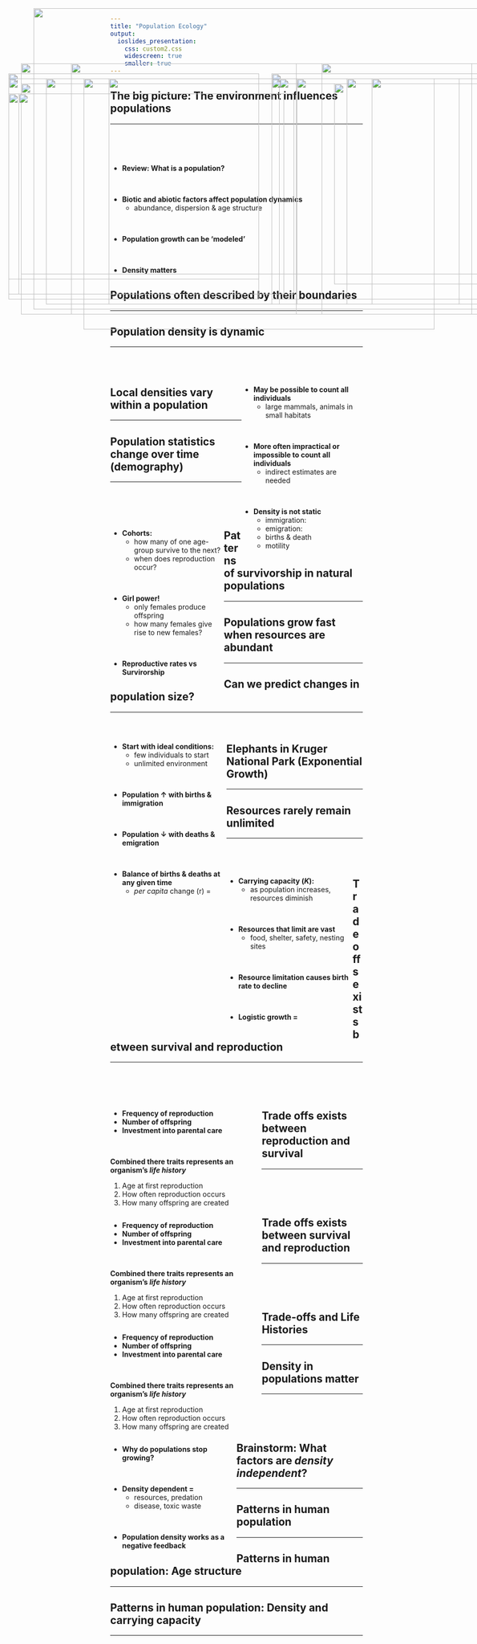 ```yaml
---
title: "Population Ecology"
output: 
  ioslides_presentation:
    css: custom2.css
    widescreen: true
    smaller: true
---
```


## The big picture: The environment influences populations
<hr>
<br/>
<br/>
<br/>

* **Review: What is a population?**

<br/>

* **Biotic and abiotic factors affect population dynamics**
    + abundance, dispersion & age structure
    
<br/>

* **Population growth can be 'modeled'**

<br/>

* **Density matters**

<IMG STYLE="position:absolute; TOP:160px; LEFT:650px; WIDTH:450px; HEIGHT:500px" SRC="images/bearflorida.jpg">

## Populations often described by their boundaries
<hr>

<IMG STYLE="position:absolute; TOP:160px; LEFT:50px; WIDTH:550px; HEIGHT:500px" SRC="images/beardist.gif">

<IMG STYLE="position:absolute; TOP:200px; LEFT:675px; WIDTH:400px; HEIGHT:400px" SRC="images/florirdabear.jpg">

## Population density is dynamic
<hr>
<br/>
<br/>

<div style="float: right; width: 48%;">

* **May be possible to count all individuals** 
    + large mammals, animals in small habitats

<br/>

* **More often impractical or impossible to count all individuals**
    + indirect estimates are needed

<br/>

* **Density is not static**
    + immigration:
    + emigration:
    + births & death
    + motility

</div>

<IMG STYLE="position:absolute; TOP:180px; LEFT:25px; WIDTH:500px; HEIGHT:450px" SRC="images/density.jpg">

## Local densities vary within a population
<hr>

<IMG STYLE="position:absolute; TOP:200px; LEFT:50px; WIDTH:1000px; HEIGHT:380px" SRC="images/dispersion.jpg">

## Population statistics change over time (demography)
<hr>
<br/>
<br/>
<br/>

<div style="float: left; width: 45%;">

* **Cohorts:**
    + how many of one age-group survive to the next?
    + when does reproduction occur?
    
<br/>

* **Girl power!**
    + only females produce offspring
    + how many females give rise to new females?

<br/>

* **Reproductive rates vs Survirorship**

</div>

<IMG STYLE="position:absolute; TOP:180px; LEFT:550px; WIDTH:500px; HEIGHT:450px" SRC="images/lifetable.jpg">

## Patterns of survivorship in natural populations
<hr>

<IMG STYLE="position:absolute; TOP:160px; LEFT:150px; WIDTH:800px; HEIGHT:500px" SRC="images/curves.jpg">

## Populations grow fast when resources are abundant
<hr>

<IMG STYLE="position:absolute; TOP:190px; LEFT:25px; WIDTH:500px; HEIGHT:400px" SRC="images/growing_bacteria.jpg">

<IMG STYLE="position:absolute; TOP:190px; LEFT:550px; WIDTH:500px; HEIGHT:450px" SRC="images/exponential.jpg">

## Can we predict changes in population size?
<hr>
<br/>

<div style="float: left; width: 46%;">

* **Start with ideal conditions:**
    + few individuals to start
    + unlimited environment

<br/>

* **Population &uarr; with births & immigration**

<br/>

* **Population &darr; with deaths & emigration**

<br/>

* **Balance of births & deaths at any given time**
    + *per capita* change (r) = 

</div>

<IMG STYLE="position:absolute; TOP:190px; LEFT:550px; WIDTH:500px; HEIGHT:450px" SRC="images/exponential2.jpg">

## Elephants in Kruger National Park (Exponential Growth)
<hr>

<IMG STYLE="position:absolute; TOP:190px; LEFT:175px; WIDTH:700px; HEIGHT:500px" SRC="images/elephants.jpg">

## Resources rarely remain unlimited
<hr>
<br/>
<br/>

<div style="float: left; width: 50%;">

* **Carrying capacity (*K*): **
    + as population increases, resources diminish

<br/>

* **Resources that limit are vast**
    + food, shelter, safety, nesting sites
 
<br/>

* **Resource limitation causes birth rate to decline**

<br/>

* **Logistic growth = **

</div>

<IMG STYLE="position:absolute; TOP:190px; LEFT:565px; WIDTH:500px; HEIGHT:450px" SRC="images/logistic.jpg">

## Trade offs exists between survival and reproduction
<hr>
<br/>
<br/>
<br/>

<div style="float: left; width: 60%;">

* **Frequency of reproduction**
* **Number of offspring**
* **Investment into parental care**

<br/>

**Combined there traits represents an organism's *life history* **
<br/>

1. Age at first reproduction
2. How often reproduction occurs
3. How many offspring are created
    
</div>
    
<IMG STYLE="position:absolute; TOP:190px; LEFT:750px; WIDTH:200px; HEIGHT:450px" SRC="images/age.jpg">

## Trade offs exists between reproduction and survival
<hr>
<br/>
<br/>
<br/>

<div style="float: left; width: 60%;">

* **Frequency of reproduction**
* **Number of offspring**
* **Investment into parental care**

<br/>

**Combined there traits represents an organism's *life history* **
<br/>

1. Age at first reproduction
2. How often reproduction occurs
3. How many offspring are created
    
</div>

<IMG STYLE="position:absolute; TOP:190px; LEFT:750px; WIDTH:200px; HEIGHT:450px" SRC="images/semel.jpg">

## Trade offs exists between survival and reproduction
<hr>
<br/>
<br/>
<br/>

<div style="float: left; width: 60%;">

* **Frequency of reproduction**
* **Number of offspring**
* **Investment into parental care**

<br/>

**Combined there traits represents an organism's *life history* **
<br/>

1. Age at first reproduction
2. How often reproduction occurs
3. How many offspring are created
    
</div>

<IMG STYLE="position:absolute; TOP:190px; LEFT:750px; WIDTH:200px; HEIGHT:450px" SRC="images/howmany.jpg">

##

<IMG STYLE="position:absolute; TOP:50px; LEFT:75px; WIDTH:900px; HEIGHT:600px" SRC="images/rvsk3.png">

## Trade-offs and Life Histories
<hr>

<IMG STYLE="position:absolute; TOP:220px; LEFT:45px; WIDTH:550px; HEIGHT:400px" SRC="images/curves.jpg">

<IMG STYLE="position:absolute; TOP:190px; LEFT:700px; WIDTH:325px; HEIGHT:450px" SRC="images/animals.jpg">

## Density in populations matter
<hr>
<br/> 
<br/> 
<br/> 

<div style="float: left; width: 50%;">

* **Why do populations stop growing?**

<br/> 

* **Density dependent = **
    + resources, predation
    + disease, toxic waste

<br/> 

* **Population density works as a negative feedback**

</div>

<IMG STYLE="position:absolute; TOP:190px; LEFT:550px; WIDTH:500px; HEIGHT:450px" SRC="images/hare.jpg">

## Brainstorm: What factors are *density independent*?
<hr>

<IMG STYLE="position:absolute; TOP:190px; LEFT:225px; WIDTH:700px; HEIGHT:450px" SRC="images/drought.jpg">
    
## Patterns in human population
<hr>

<IMG STYLE="position:absolute; TOP:220px; LEFT:25px; WIDTH:550px; HEIGHT:400px" SRC="images/human.jpg">

<IMG STYLE="position:absolute; TOP:190px; LEFT:600px; WIDTH:450px; HEIGHT:450px" SRC="images/human2.jpg">

## Patterns in human population: Age structure
<hr>

<IMG STYLE="position:absolute; TOP:190px; LEFT:100px; WIDTH:900px; HEIGHT:450px" SRC="images/humanage.jpg">

## Patterns in human population: Density and carrying capacity
<hr>

<IMG STYLE="position:absolute; TOP:190px; LEFT:100px; WIDTH:900px; HEIGHT:450px" SRC="images/elec.jpg">
